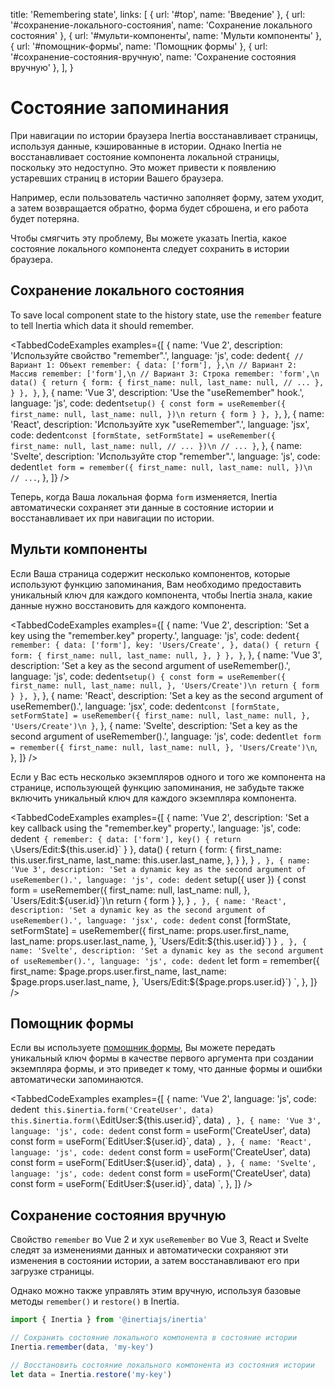 
  title: 'Remembering state',
  links: [
    { url: '#top', name: 'Введение' },
    { url: '#сохранение-локального-состояния', name: 'Сохранение локального состояния' },
    { url: '#мульти-компоненты', name: 'Мульти компоненты' },
    { url: '#помощник-формы', name: 'Помощник формы' },
    { url: '#сохранение-состояния-вручную', name: 'Сохранение состояния вручную' },
  ],
}

# Состояние запоминания

При навигации по истории браузера Inertia восстанавливает страницы, используя данные, кэшированные в истории. Однако Inertia не восстанавливает состояние компонента локальной страницы, поскольку это недоступно. Это может привести к появлению устаревших страниц в истории Вашего браузера.

Например, если пользователь частично заполняет форму, затем уходит, а затем возвращается обратно, форма будет сброшена, и его работа будет потеряна.

Чтобы смягчить эту проблему, Вы можете указать Inertia, какое состояние локального компонента следует сохранить в истории браузера.

## Сохранение локального состояния

To save local component state to the history state, use the `remember` feature to tell Inertia which data it should remember.

<TabbedCodeExamples
  examples={[
    {
      name: 'Vue 2',
      description: 'Используйте свойство "remember".',
      language: 'js',
      code: dedent`
        {
          // Вариант 1: Объект
          remember: {
            data: ['form'],
          },\n
          // Вариант 2: Массив
          remember: ['form'],\n
          // Вариант 3: Строка
          remember: 'form',\n
          data() {
            return {
              form: {
                first_name: null,
                last_name: null,
                // ...
              },
            }
          },
        }
      `,
    },
    {
      name: 'Vue 3',
      description: 'Use the "useRemember" hook.',
      language: 'js',
      code: dedent`
          setup() {
            const form = useRemember({
                first_name: null,
                last_name: null,
            })\n
            return { form }
          },
        }
      `,
    },
    {
      name: 'React',
      description: 'Используйте хук "useRemember".',
      language: 'jsx',
      code: dedent`
          const [formState, setFormState] = useRemember({
            first_name: null,
            last_name: null,
            // ...
          })\n
          // ...
        }
      `,
    },
    {
      name: 'Svelte',
      description: 'Используйте стор "remember".',
      language: 'js',
      code: dedent`
        let form = remember({
          first_name: null,
          last_name: null,
        })\n
        // ...
      `,
    },
  ]}
/>

Теперь, когда Ваша локальная форма `form` изменяется, Inertia автоматически сохраняет эти данные в состояние истории и восстанавливает их при навигации по истории.

## Мульти компоненты

Если Ваша страница содержит несколько компонентов, которые используют функцию запоминания, Вам необходимо предоставить уникальный ключ для каждого компонента, чтобы Inertia знала, какие данные нужно восстановить для каждого компонента.

<TabbedCodeExamples
  examples={[
    {
      name: 'Vue 2',
      description: 'Set a key using the "remember.key" property.',
      language: 'js',
      code: dedent`
        {
          remember: {
            data: ['form'],
            key: 'Users/Create',
          },
          data() {
            return {
              form: {
                first_name: null,
                last_name: null,
              },
            }
          },
        }
      `,
    },
    {
      name: 'Vue 3',
      description: 'Set a key as the second argument of useRemember().',
      language: 'js',
      code: dedent`
          setup() {
            const form = useRemember({
                first_name: null,
                last_name: null,
            }, 'Users/Create')\n
            return { form }
          },
        }
      `,
    },
    {
      name: 'React',
      description: 'Set a key as the second argument of useRemember().',
      language: 'jsx',
      code: dedent`
          const [formState, setFormState] = useRemember({
            first_name: null,
            last_name: null,
          }, 'Users/Create')\n
        }
      `,
    },
    {
      name: 'Svelte',
      description: 'Set a key as the second argument of useRemember().',
      language: 'js',
      code: dedent`
          let form = remember({
            first_name: null,
            last_name: null,
          }, 'Users/Create')\n
      `,
    },
  ]}
/>

Если у Вас есть несколько экземпляров одного и того же компонента на странице, использующей функцию запоминания, не забудьте также включить уникальный ключ для каждого экземпляра компонента.

<TabbedCodeExamples
  examples={[
    {
      name: 'Vue 2',
      description: 'Set a key callback using the "remember.key" property.',
      language: 'js',
      code: dedent`
        {
          remember: {
            data: ['form'],
            key() {
              return \`Users/Edit:\${this.user.id}\`
            }
          },
          data() {
            return {
              form: {
                first_name: this.user.first_name,
                last_name: this.user.last_name,
              },
            }
          },
        }
      `,
    },
    {
      name: 'Vue 3',
      description: 'Set a dynamic key as the second argument of useRemember().',
      language: 'js',
      code: dedent`
          setup({ user }) {
            const form = useRemember({
                first_name: null,
                last_name: null,
            }, \`Users/Edit:\${user.id}\`)\n
            return { form }
          },
        }
      `,
    },
    {
      name: 'React',
      description: 'Set a dynamic key as the second argument of useRemember().',
      language: 'jsx',
      code: dedent`
          const [formState, setFormState] = useRemember({
            first_name: props.user.first_name,
            last_name: props.user.last_name,
          }, \`Users/Edit:\${this.user.id}\`)
        }
      `,
    },
    {
      name: 'Svelte',
      description: 'Set a dynamic key as the second argument of useRemember().',
      language: 'js',
      code: dedent`
          let form = remember({
            first_name: $page.props.user.first_name,
            last_name: $page.props.user.last_name,
          }, \`Users/Edit:\${$page.props.user.id}\`)
      `,
    },
  ]}
/>

## Помощник формы

Если вы используете <a href="/forms#form-helper">помощник формы</a>, Вы можете передать уникальный ключ формы в качестве первого аргумента при создании экземпляра формы, и это приведет к тому, что данные формы и ошибки автоматически запоминаются.

<TabbedCodeExamples
  examples={[
    {
      name: 'Vue 2',
      language: 'js',
      code: dedent`
        this.$inertia.form('CreateUser', data)
        this.$inertia.form(\`EditUser:\${this.user.id}\`, data)
      `,
    },
    {
      name: 'Vue 3',
      language: 'js',
      code: dedent`
        const form = useForm('CreateUser', data)
        const form = useForm(\`EditUser:\${user.id}\`, data)
      `,
    },
    {
      name: 'React',
      language: 'js',
      code: dedent`
        const form = useForm('CreateUser', data)
        const form = useForm(\`EditUser:\${user.id}\`, data)
      `,
    },
    {
      name: 'Svelte',
      language: 'js',
      code: dedent`
        const form = useForm('CreateUser', data)
        const form = useForm(\`EditUser:\${user.id}\`, data)
      `,
    },
  ]}
/>

## Сохранение состояния вручную

Свойство `remember` во Vue 2 и хук `useRemember` во Vue 3, React и Svelte следят за изменениями данных и автоматически сохраняют эти изменения в состоянии истории, а затем восстанавливают его при загрузке страницы.

Однако можно также управлять этим вручную, используя базовые методы `remember()` и `restore()` в Inertia.

```js
import { Inertia } from '@inertiajs/inertia'

// Сохранить состояние локального компонента в состояние истории
Inertia.remember(data, 'my-key')

// Восстановить состояние локального компонента из состояния истории
let data = Inertia.restore('my-key')
```
